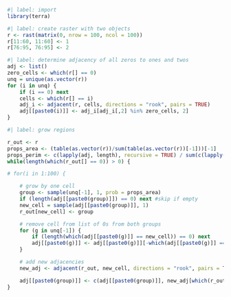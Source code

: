 ```r
#| label: import
library(terra) 
```

```r
#| label: create raster with two objects
r <- rast(matrix(0, nrow = 100, ncol = 100))
r[11:60, 11:60] <- 1
r[76:95, 76:95] <- 2
```

```r
#| label: determine adjacency of all zeros to ones and twos
adj <- list()
zero_cells <- which(r[] == 0)
unq = unique(as.vector(r))
for (i in unq) {
    if (i == 0) next
    cells <- which(r[] == i)
    adj_i <- adjacent(r, cells, directions = "rook", pairs = TRUE)
    adj[[paste0(i)]] <- adj_i[adj_i[,2] %in% zero_cells, 2]
}
```

```r
#| label: grow regions

r_out <- r 
props_area <- (table(as.vector(r))/sum(table(as.vector(r))[-1]))[-1]
props_perim <- c(lapply(adj, length), recursive = TRUE) / sum(c(lapply(adj, length), recursive = TRUE))
while(length(which(r_out[] == 0)) > 0) {

# for(i in 1:100) {

    # grow by one cell
    group <- sample(unq[-1], 1, prob = props_area)
    if (length(adj[[paste0(group)]]) == 0) next #skip if empty
    new_cell = sample(adj[[paste0(group)]], 1)
    r_out[new_cell] <- group

    # remove cell from list of 0s from both groups
    for (g in unq[-1]) {
        if (length(which(adj[[paste0(g)]] == new_cell)) == 0) next 
        adj[[paste0(g)]] <- adj[[paste0(g)]][-which(adj[[paste0(g)]] == new_cell)]
    }

    # add new adjacencies
    new_adj <- adjacent(r_out, new_cell, directions = "rook", pairs = TRUE)

    adj[[paste0(group)]] <- c(adj[[paste0(group)]], new_adj[which(r_out[new_adj[,2]] == 0), 2])
}
```

